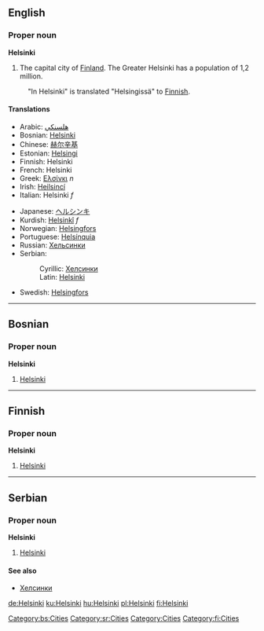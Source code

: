 ==English==
{{Wikipedia}}

===Proper noun===
'''Helsinki'''

#The capital city of [[Finland]]. The Greater Helsinki has a population of 1,2 million.

:"In Helsinki" is translated "Helsingissä" to [[Finnish]].

====Translations====
{{top}}<!--languages from A to I go here-->
*Arabic: [[هلسنكي]]
*Bosnian: [[Helsinki#Bosnian|Helsinki]] {{m}}
*Chinese: [[赫尔辛基]]
*Estonian: [[Helsingi]]
*Finnish: Helsinki
*French: Helsinki
*Greek: [[Ελσίνκι]] ''n''
*Irish: [[Heilsincí]]
*Italian: Helsinki ''f''
{{mid}}<!--languages from J to Z go here-->
*Japanese: [[ヘルシンキ]]
*Kurdish: [[Helsinkî]] ''f''
*Norwegian: [[Helsingfors]]
*Portuguese: [[Helsínquia]]
*Russian: [[Хельсинки]]
*Serbian:
*:Cyrillic: [[Хелсинки]] {{m}}
*:Latin: [[Helsinki#Serbian|Helsinki]] {{m}}
*Swedish: [[Helsingfors]]
{{bottom}}

----

==Bosnian==
===Proper noun===
'''Helsinki''' {{m}}
#[[Helsinki#English|Helsinki]]
[[Category:bs:Cities]]

----

==Finnish==
===Proper noun===
'''Helsinki'''
#[[Helsinki#English|Helsinki]]

----

==Serbian==
===Proper noun===
'''Helsinki''' {{m}}
#[[Helsinki#English|Helsinki]]
====See also====
*[[Хелсинки]]
[[Category:sr:Cities]]

[[Category:Cities]]
[[Category:fi:Cities]]

[[de:Helsinki]]
[[ku:Helsinki]]
[[hu:Helsinki]]
[[pl:Helsinki]]
[[fi:Helsinki]]